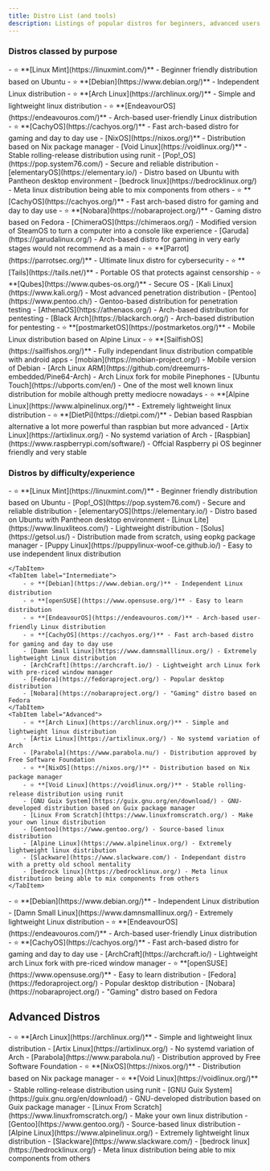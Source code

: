 ```yaml
---
title: Distro List (and tools)
description: Listings of popular distros for beginners, advanced users etc., as well as tools relating those
---
```


### Distros classed by purpose

<Tabs>
    <TabItem label="Day to day use">
        - ⭐ **[Linux Mint](https://linuxmint.com/)** - Beginner friendly distribution based on Ubuntu
        - ⭐ **[Debian](https://www.debian.org/)** - Independent Linux distribution
        - ⭐ **[Arch Linux](https://archlinux.org/)** - Simple and lightweight linux distribution
        - ⭐ **[EndeavourOS](https://endeavouros.com/)** - Arch-based user-friendly Linux distribution
        - ⭐ **[CachyOS](https://cachyos.org/)** - Fast arch-based distro for gaming and day to day use
        - [NixOS](https://nixos.org/)** - Distribution based on Nix package manager
        - [Void Linux](https://voidlinux.org/)** - Stable rolling-release distribution using runit
        - [Pop!_OS](https://pop.system76.com/) - Secure and reliable distribution
        - [elementaryOS](https://elementary.io/) - Distro based on Ubuntu with Pantheon desktop environment
        - [bedrock linux](https://bedrocklinux.org/) - Meta linux distribution being able to mix components from others
    </TabItem>
    <TabItem label="Gaming">
        - ⭐ **[CachyOS](https://cachyos.org/)** - Fast arch-based distro for gaming and day to day use
        - ⭐ **[Nobara](https://nobaraproject.org/)** - Gaming distro based on Fedora
        - [ChimeraOS](https://chimeraos.org/) - Modified version of SteamOS to turn a computer into a console like experience
        - [Garuda](https://garudalinux.org/) - Arch-based distro for gaming in very early stages would not recommend as a main
    </TabItem>
    <TabItem label="Pentesting/Security">
        - ⭐ **[Parrot](https://parrotsec.org/)** - Ultimate linux distro for cybersecurity
        - ⭐ **[Tails](https://tails.net/)** - Portable OS that protects against censorship
        - ⭐ **[Qubes](https://www.qubes-os.org/)** - Secure OS
        - [Kali Linux](https://www.kali.org/) - Most advanced penetration distribution
        - [Pentoo](https://www.pentoo.ch/) - Gentoo-based distribution for penetration testing
        - [AthenaOS](https://athenaos.org/) - Arch-based distribution for pentesting
        - [Black Arch](https://blackarch.org/) - Arch-based distribution for pentesting
    </TabItem>
     <TabItem label="Mobile">
        - ⭐ **[postmarketOS](https://postmarketos.org/)** - Mobile Linux distribution based on Alpine Linux
        - ⭐ **[SailfishOS](https://sailfishos.org/)** - Fully independant linux distribution compatible with android apps
        - [mobian](https://mobian-project.org/) - Mobile version of Debian
        - [Arch Linux ARM](https://github.com/dreemurrs-embedded/Pine64-Arch) - Arch Linux fork for mobile Pinephones
        - [Ubuntu Touch](https://ubports.com/en/) - One of the most well known linux distribution for mobile although pretty mediocre nowadays
    </TabItem>
     <TabItem label="IOT/Embedded Systems">
        - ⭐ **[Alpine Linux](https://www.alpinelinux.org/)** - Extremely lightweight linux distribution
        - ⭐ **[DietPi](https://dietpi.com/)** - Debian based Raspbian alternative a lot more powerful than raspbian but more advanced
        - [Artix Linux](https://artixlinux.org/) - No systemd variation of Arch
        - [Raspbian](https://www.raspberrypi.com/software/) - Offcial Raspberry pi OS beginner friendly and very stable
    </TabItem>
</Tabs>

### Distros by difficulty/experience
<Tabs>
    <TabItem label="Beginner-Friendly">
        - ⭐ **[Linux Mint](https://linuxmint.com/)** - Beginner friendly distribution based on Ubuntu
        - [Pop!_OS](https://pop.system76.com/) - Secure and reliable distribution
        - [elementaryOS](https://elementary.io/) - Distro based on Ubuntu with Pantheon desktop environment
        - [Linux Lite](https://www.linuxliteos.com/) - Lightweight distribution
        - [Solus](https://getsol.us/) - Distribution made from scratch, using eopkg package manager
        - [Puppy Linux](https://puppylinux-woof-ce.github.io/) - Easy to use independent linux distribution

    </TabItem>
    <TabItem label="Intermediate">
        - ⭐ **[Debian](https://www.debian.org/)** - Independent Linux distribution
        - ⭐ **[openSUSE](https://www.opensuse.org/)** - Easy to learn distribution
        - ⭐ **[EndeavourOS](https://endeavouros.com/)** - Arch-based user-friendly Linux distribution
        - ⭐ **[CachyOS](https://cachyos.org/)** - Fast arch-based distro for gaming and day to day use
        - [Damn Small Linux](https://www.damnsmalllinux.org/) - Extremely lightweight Linux distribution
        - [ArchCraft](https://archcraft.io/) - Lightweight arch Linux fork with pre-riced window manager
        - [Fedora](https://fedoraproject.org/) - Popular desktop distribution
        - [Nobara](https://nobaraproject.org/) - "Gaming" distro based on Fedora
    </TabItem>
    <TabItem label="Advanced">
        - ⭐ **[Arch Linux](https://archlinux.org/)** - Simple and lightweight linux distribution
        - [Artix Linux](https://artixlinux.org/) - No systemd variation of Arch
        - [Parabola](https://www.parabola.nu/) - Distribution approved by Free Software Foundation
        - ⭐ **[NixOS](https://nixos.org/)** - Distribution based on Nix package manager
        - ⭐ **[Void Linux](https://voidlinux.org/)** - Stable rolling-release distribution using runit
        - [GNU Guix System](https://guix.gnu.org/en/download/) - GNU-developed distribution based on Guix package manager
        - [Linux From Scratch](https://www.linuxfromscratch.org/) - Make your own linux distribution
        - [Gentoo](https://www.gentoo.org/) - Source-based linux distribution
        - [Alpine Linux](https://www.alpinelinux.org/) - Extremely lightweight linux distribution
        - [Slackware](https://www.slackware.com/) - Independant distro with a pretty old school mentality
        - [bedrock linux](https://bedrocklinux.org/) - Meta linux distribution being able to mix components from others 
    </TabItem>
</Tabs>
 <Tabs>
    <TabItem label="Debian/Ubuntu-based">
        - ⭐ **[Debian](https://www.debian.org/)** - Independent Linux distribution
        - [Damn Small Linux](https://www.damnsmalllinux.org/) - Extremely lightweight Linux distribution
    </TabItem>
    <TabItem label="Arch-based">
        - ⭐ **[EndeavourOS](https://endeavouros.com/)** - Arch-based user-friendly Linux distribution
        - ⭐ **[CachyOS](https://cachyos.org/)** - Fast arch-based distro for gaming and day to day use
        - [ArchCraft](https://archcraft.io/) - Lightweight arch Linux fork with pre-riced window manager
    </TabItem>
    <TabItem label="Other">
        - ⭐ **[openSUSE](https://www.opensuse.org/)** - Easy to learn distribution
        - [Fedora](https://fedoraproject.org/) - Popular desktop distribution
        - [Nobara](https://nobaraproject.org/) - "Gaming" distro based on Fedora
    </TabItem>
</Tabs>

## Advanced Distros

<Tabs>
    <TabItem label="Arch-based">
        - ⭐ **[Arch Linux](https://archlinux.org/)** - Simple and lightweight linux distribution
        - [Artix Linux](https://artixlinux.org/) - No systemd variation of Arch
        - [Parabola](https://www.parabola.nu/) - Distribution approved by Free Software Foundation
    </TabItem>
    <TabItem label="Other">
        - ⭐ **[NixOS](https://nixos.org/)** - Distribution based on Nix package manager
        - ⭐ **[Void Linux](https://voidlinux.org/)** - Stable rolling-release distribution using runit
        - [GNU Guix System](https://guix.gnu.org/en/download/) - GNU-developed distribution based on Guix package manager
        - [Linux From Scratch](https://www.linuxfromscratch.org/) - Make your own linux distribution
        - [Gentoo](https://www.gentoo.org/) - Source-based linux distribution
        - [Alpine Linux](https://www.alpinelinux.org/) - Extremely lightweight linux distribution
        - [Slackware](https://www.slackware.com/)
        - [bedrock linux](https://bedrocklinux.org/) - Meta linux distribution being able to mix components from others
    </TabItem>
</Tabs>
